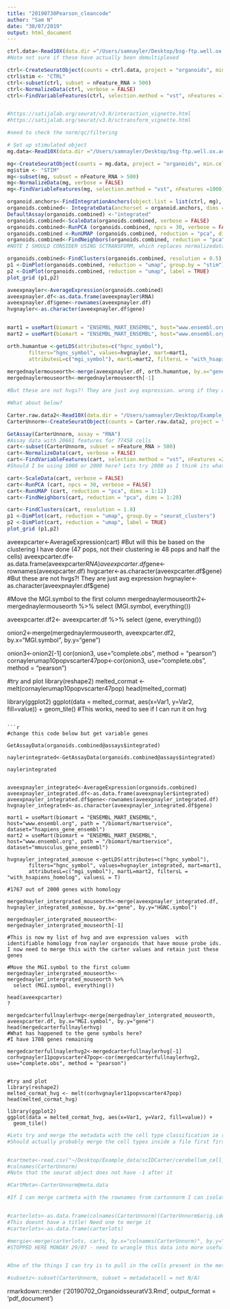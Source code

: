 ```yaml
---
title: "20190730Pearson_cleancode"
author: "Sam N"
date: "30/07/2019"
output: html_document
---
```

```r
ctrl.data<-Read10X(data.dir ="/Users/samnayler/Desktop/bsg-ftp.well.ox.ac.uk/additional_analyses/10X-hashing/NAY6153A2/hashing.sng/", gene.column = 1)
#Note not sure if these have actually been demultiplexed

ctrl<-CreateSeuratObject(counts = ctrl.data, project = "organoids", min.cells = 3, min.features = 200)
ctrl$stim <- "CTRL"
ctrl<-subset(ctrl, subset = nFeature_RNA > 500)
ctrl<-NormalizeData(ctrl, verbose = FALSE)
ctrl<-FindVariableFeatures(ctrl, selection.method = "vst", nFeatures =1000)


#https://satijalab.org/seurat/v3.0/interaction_vignette.html
#https://satijalab.org/seurat/v3.0/sctransform_vignette.html

#need to check the norm/qc/filtering

# Set up stimulated object
mg.data<-Read10X(data.dir ="/Users/samnayler/Desktop/bsg-ftp.well.ox.ac.uk/additional_analyses/10X-hashing/NAY6153A1/hashing.sng/", gene.column = 1)

mg<-CreateSeuratObject(counts = mg.data, project = "organoids", min.cells = 3, min.features = 200)
mg$stim <- "STIM"
mg<-subset(mg, subset = nFeature_RNA > 500)
mg<-NormalizeData(mg, verbose = FALSE)
mg<-FindVariableFeatures(mg, selection.method = "vst", nFeatures =1000)
```

```r
organoid.anchors<-FindIntegrationAnchors(object.list = list(ctrl, mg), dims = 1:20)
organoids.combined<- IntegrateData(anchorset = organoid.anchors, dims = 1:20)
DefaultAssay(organoids.combined) <-"integrated"
organoids.combined<-ScaleData(organoids.combined, verbose = FALSE)
organoids.combined<-RunPCA (organoids.combined, npcs = 30, verbose = FALSE)
organoids.combined <-RunUMAP (organoids.combined, reduction = "pca", dims = 1:12)
organoids.combined<-FindNeighbors(organoids.combined, reduction = "pca", dims = 1:20)
#NOTE I SHOULD CONSIDER USING SCTRANSFORM, which replaces normalizedata, scaledata and findvariablefeatures. This could also affect my population markers, DE and also the affinity of scID. Could be important!
```

```r
organoids.combined<-FindClusters(organoids.combined, resolution = 0.5)
p1 <-DimPlot(organoids.combined, reduction = "umap", group.by = "stim")
p2 <-DimPlot(organoids.combined, reduction = "umap", label = TRUE)
plot_grid (p1,p2)
```

```r
aveexpnayler<-AverageExpression(organoids.combined)
aveexpnayler.df<-as.data.frame(aveexpnayler$RNA)
aveexpnayler.df$gene<-rownames(aveexpnayler.df)
hvgnayler<-as.character(aveexpnayler.df$gene)


mart1 = useMart(biomart = "ENSEMBL_MART_ENSEMBL", host="www.ensembl.org", path = "/biomart/martservice", dataset="hsapiens_gene_ensembl")
mart2 = useMart(biomart = "ENSEMBL_MART_ENSEMBL", host="www.ensembl.org", path = "/biomart/martservice", dataset="mmusculus_gene_ensembl")

orth.humantue <-getLDS(attributes=c("hgnc_symbol"),
       filters="hgnc_symbol", values=hvgnayler, mart=mart1,
       attributesL=c("mgi_symbol"), martL=mart2, filtersL = "with_hsapiens_homolog", valuesL = T)
       
mergednaylermouseorth<-merge(aveexpnayler.df, orth.humantue, by.x="gene", by.y="HGNC.symbol")
mergednaylermouseorth<-mergednaylermouseorth[-1]

#But these are not hvgs?! They are just avg expression. wrong if they are based off organoids.combined which is based on top 2000 hvg.

#What about below?

```

```r
Carter.raw.data2<-Read10X(data.dir = "/Users/samnayler/Desktop/Example_data/scIDCarter/annotated_Unnormdata/")
CarterUnnorm<-CreateSeuratObject(counts = Carter.raw.data2, project = "scID", min.cells = 3, min.features = 200)

GetAssay(CarterUnnorm, assay = "RNA")
#Assay data with 20661 features for 77458 cells
cart<-subset(CarterUnnorm, subset = nFeature_RNA > 500)
cart<-NormalizeData(cart, verbose = FALSE)
cart<-FindVariableFeatures(cart, selection.method = "vst", nFeatures =2000)
#Should I be using 1000 or 2000 here? Lets try 2000 as I think its what was used for organoids.combined

cart<-ScaleData(cart, verbose = FALSE)
cart<-RunPCA (cart, npcs = 30, verbose = FALSE)
cart<-RunUMAP (cart, reduction = "pca", dims = 1:12)
cart<-FindNeighbors(cart, reduction = "pca", dims = 1:20)

cart<-FindClusters(cart, resolution = 1.8)
p1 <-DimPlot(cart, reduction = "umap", group.by = "seurat_clusters")
p2 <-DimPlot(cart, reduction = "umap", label = TRUE)
plot_grid (p1,p2)
```

aveexpcarter<-AverageExpression(cart)
#But will this be based on the clustering I have done (47 pops, not their clustering ie 48 pops and half the cells)
aveexpcarter.df<-as.data.frame(aveexpcarter$RNA)
aveexpcarter.df$gene<-rownames(aveexpcarter.df)
hvgcarter<-as.character(aveexpcarter.df$gene)
#But these are not hvgs?! They are just avg expression
hvgnayler<-as.character(aveexpnayler.df$gene)


#Move the MGI.symbol to the first column
mergednaylermouseorth2<-
mergednaylermouseorth %>%
  select (MGI.symbol, everything())
  
  
aveexpcarter.df2<-
aveexpcarter.df %>%
  select (gene, everything())
  
onion2<-merge(mergednaylermouseorth, aveexpcarter.df2, by.x="MGI.symbol", by.y="gene")
  

onion3<-onion2[-1]
cor(onion3, use="complete.obs", method = "pearson")
cornaylerumap10popvscarter47pop<-cor(onion3, use="complete.obs", method = "pearson")

#try and plot
library(reshape2)
melted_cormat <- melt(cornaylerumap10popvscarter47pop)
head(melted_cormat)

library(ggplot2)
ggplot(data = melted_cormat, aes(x=Var1, y=Var2, fill=value)) + 
  geom_tile()
#This works, need to see if I can run it on hvg

```

```r

#change this code below but get variable genes

GetAssayData(organoids.combined@assays$integrated)

naylerintegrated<-GetAssayData(organoids.combined@assays$integrated)

naylerintegrated


aveexpnayler_integrated<-AverageExpression(organoids.combined)
aveexpnayler_integrated.df<-as.data.frame(aveexpnayler$integrated)
aveexpnayler_integrated.df$gene<-rownames(aveexpnayler_integrated.df)
hvgnayler_integrated<-as.character(aveexpnayler_integrated.df$gene)

mart1 = useMart(biomart = "ENSEMBL_MART_ENSEMBL", host="www.ensembl.org", path = "/biomart/martservice", dataset="hsapiens_gene_ensembl")
mart2 = useMart(biomart = "ENSEMBL_MART_ENSEMBL", host="www.ensembl.org", path = "/biomart/martservice", dataset="mmusculus_gene_ensembl")

hvgnayler_integrated_asmouse <-getLDS(attributes=c("hgnc_symbol"),
       filters="hgnc_symbol", values=hvgnayler_integrated, mart=mart1,
       attributesL=c("mgi_symbol"), martL=mart2, filtersL = "with_hsapiens_homolog", valuesL = T)

#1767 out of 2000 genes with homology

mergednayler_intergrated_mouseorth<-merge(aveexpnayler_integrated.df, hvgnayler_integrated_asmouse, by.x="gene", by.y="HGNC.symbol")

mergednayler_intergrated_mouseorth<-mergednayler_intergrated_mouseorth[-1]

#This is now my list of hvg and ave expression values  with identifiable homology from nayler organoids that have mouse probe ids. I now need to merge this with the carter values and retain just these genes

#Move the MGI.symbol to the first column
mergednayler_intergrated_mouseorth<-
mergednayler_intergrated_mouseorth %>%
  select (MGI.symbol, everything())

head(aveexpcarter)
?

mergedcarterfullnaylerhvg<-merge(mergednayler_intergrated_mouseorth, aveexpcarter.df, by.x="MGI.symbol", by.y="gene")
head(mergedcarterfullnaylerhvg)
#What has happened to the gene symbols here?
#I have 1708 genes remaining

mergedcarterfullnaylerhvg2<-mergedcarterfullnaylerhvg[-1]
corhvgnayler11popvscarter47pop<-cor(mergedcarterfullnaylerhvg2, use="complete.obs", method = "pearson")


#try and plot
library(reshape2)
melted_cormat_hvg <- melt(corhvgnayler11popvscarter47pop)
head(melted_cormat_hvg)

library(ggplot2)
ggplot(data = melted_cormat_hvg, aes(x=Var1, y=Var2, fill=value)) + 
  geom_tile()
```



```r

#Lets try and merge the metadata with the cell type classification ie reference clusters
#Should actually probably merge the cell types inside a file first first


#cartmeta<-read.csv("~/Desktop/Example_data/scIDCarter/cerebellum_cell_metadata.tsv", header = T, sep = "")
#colnames(CarterUnnorm)
#Note that the seurat object does not have -1 after it

#CartMeta<-CarterUnnorm@meta.data

#If I can merge cartmeta with the rownames from cartunnorm I can isolate just the utilized cells with their corresponding cell type


#carterlots<-as.data.frame(colnames(CarterUnnorm)(CarterUnnorm$orig.ident))
#This doesnt have a title! Need one to merge it
#carterlots<-as.data.frame(carterlots)

#mergie<-merge(carterlots, carts, by.x="colnames(CarterUnnorm)", by.y="colnames(CarterUnnorm)")
#STOPPED HERE MONDAY 29/07 - need to wrangle this data into more useful format to merge it and rerun pearson correlation


#One of the things I can try is to pull in the cells present in the metadata (cartmeta) file and have everything else return an NA value. Then I can add that list as a metadata column. 

#subsetz<-subset(CarterUnnorm, subset = metadatacell = not N/A)
```

rmarkdown::render ('20190702_OrganoidsseuratV3.Rmd', output_format = 'pdf_document')




